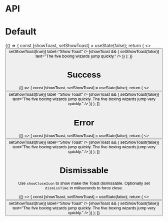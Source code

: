 
<Meta title="Toast" component={Toast} />

# API

<Props of={Toast} />

# Default

<Preview>
  <Story name="Default">
    {() => {
      const [showToast, setShowToast] = useState(false);
      return (
        <>
          <Button
            type="secondary"
            onClick={() => setShowToast(true)}
            label="Show Toast"
          />
          {showToast && (
            <Toast
              onCloseToast={() => setShowToast(false)}
              text="The five boxing wizards jump quickly."
            />
          )}
        </>
      );
    }}
  </Story>
</Preview>

# Success

<Preview>
  <Story name="Success">
    {() => {
      const [showToast, setShowToast] = useState(false);
      return (
        <>
          <Button
            type="secondary"
            onClick={() => setShowToast(true)}
            label="Show Toast"
          />
          {showToast && (
            <Toast
              success
              onCloseToast={() => setShowToast(false)}
              text="The five boxing wizards jump quickly. The five boxing wizards jump very
        quickly."
            />
          )}
        </>
      );
    }}
  </Story>
</Preview>

# Error

<Preview>
  <Story name="Error">
    {() => {
      const [showToast, setShowToast] = useState(false);
      return (
        <>
          <Button
            type="secondary"
            onClick={() => setShowToast(true)}
            label="Show Toast"
          />
          {showToast && (
            <Toast
              error
              onCloseToast={() => setShowToast(false)}
              text="The five boxing wizards jump quickly. The five boxing wizards jump very
        quickly."
            />
          )}
        </>
      );
    }}
  </Story>
</Preview>

# Dismissable
Use `showCloseIcon` to show make the Toast dismissable. Optionally set `dismissTime` in miliseconds to force close.

<Preview>
  <Story name="Dismissable">
    {() => {
      const [showToast, setShowToast] = useState(false);
      return (
        <>
          <Button
            type="secondary"
            onClick={() => setShowToast(true)}
            label="Show Toast"
          />
          {showToast && (
            <Toast
              showCloseIcon
              dismissTime={5000}
              onCloseToast={() => setShowToast(false)}
              text="The five boxing wizards jump quickly. The five boxing wizards jump very
        quickly."
            />
          )}
        </>
      );
    }}
  </Story>
</Preview>
